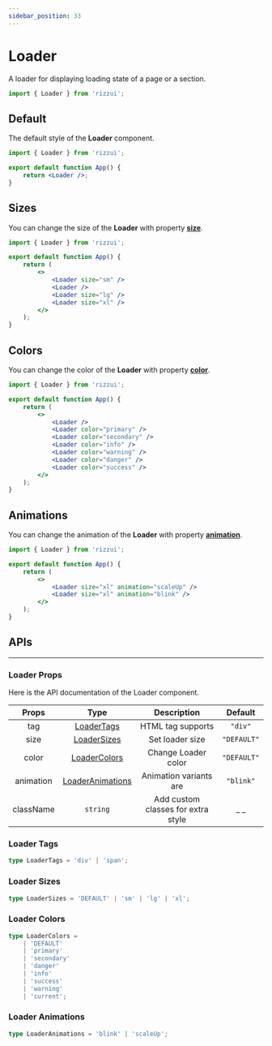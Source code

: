```yaml
---
sidebar_position: 33
---
```



# Loader

A loader for displaying loading state of a page or a section.

```jsx
import { Loader } from 'rizzui';
```

<div className="mb-20 md:mb-28" />

## Default

The default style of the **Loader** component.

<Paper>
	<Loader />
</Paper>

```jsx
import { Loader } from 'rizzui';

export default function App() {
	return <Loader />;
}
```

<div className="mb-16" />

## Sizes

You can change the size of the **Loader** with property [**size**](#loader-sizes).

<Paper>
	<div className="flex items-center justify-around gap-3 w-full">
		<Loader size="sm" />
		<Loader />
		<Loader size="lg" />
		<Loader size="xl" />
	</div>
</Paper>

```jsx
import { Loader } from 'rizzui';

export default function App() {
	return (
		<>
			<Loader size="sm" />
			<Loader />
			<Loader size="lg" />
			<Loader size="xl" />
		</>
	);
}
```

<div className="mb-16" />

## Colors

You can change the color of the **Loader** with property [**color**](#loader-colors).

<Paper>
	<div className="flex items-center justify-around gap-3 w-full">
		<Loader />
		<Loader color="primary" />
		<Loader color="secondary" />
		<Loader color="info" />
		<Loader color="warning" />
		<Loader color="danger" />
		<Loader color="success" />
	</div>
</Paper>

```jsx
import { Loader } from 'rizzui';

export default function App() {
	return (
		<>
			<Loader />
			<Loader color="primary" />
			<Loader color="secondary" />
			<Loader color="info" />
			<Loader color="warning" />
			<Loader color="danger" />
			<Loader color="success" />
		</>
	);
}
```

<div className="mb-16" />

## Animations

You can change the animation of the **Loader** with property [**animation**](#loader-animations).

<Paper>
	<div className="flex items-center justify-around gap-3 w-full">
		<Loader size="xl" animation="scaleUp" />
		<Loader size="xl" animation="blink" />
	</div>
</Paper>

```jsx
import { Loader } from 'rizzui';

export default function App() {
	return (
		<>
			<Loader size="xl" animation="scaleUp" />
			<Loader size="xl" animation="blink" />
		</>
	);
}
```

<div className="mb-20" />

## APIs

<hr />

<div className="mb-10" />

### Loader Props

Here is the API documentation of the Loader component.

<div className="overflow-x-auto">

|   Props   |                 Type                  |            Description             |   Default   |
| :-------: | :-----------------------------------: | :--------------------------------: | :---------: |
|    tag    |      [LoaderTags](#loader-tags)       |         HTML tag supports          |   `"div"`   |
|   size    |     [LoaderSizes](#loader-sizes)      |          Set loader size           | `"DEFAULT"` |
|   color   |    [LoaderColors](#loader-colors)     |        Change Loader color         | `"DEFAULT"` |
| animation | [LoaderAnimations](#loader-animation) |       Animation variants are       |  `"blink"`  |
| className |               `string`                | Add custom classes for extra style |    \_ \_    |

</div>

<div className="mb-10" />

### Loader Tags

```ts
type LoaderTags = 'div' | 'span';
```

<div className="mb-10" />

### Loader Sizes

```ts
type LoaderSizes = 'DEFAULT' | 'sm' | 'lg' | 'xl';
```

<div className="mb-10" />

### Loader Colors

```ts
type LoaderColors =
	| 'DEFAULT'
	| 'primary'
	| 'secondary'
	| 'danger'
	| 'info'
	| 'success'
	| 'warning'
	| 'current';
```

<div className="mb-10" />

### Loader Animations

```ts
type LoaderAnimations = 'blink' | 'scaleUp';
```
